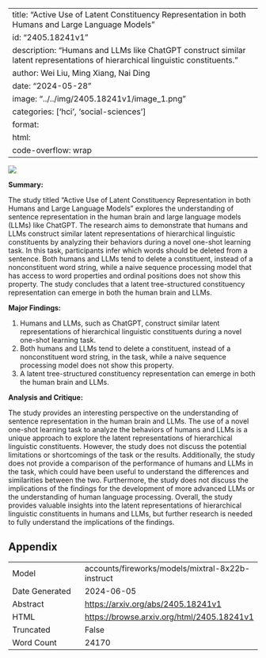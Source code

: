 
---
title: "Active Use of Latent Constituency Representation in both Humans and Large Language Models"
id: "2405.18241v1"
description: "Humans and LLMs like ChatGPT construct similar latent representations of hierarchical linguistic constituents."
author: Wei Liu, Ming Xiang, Nai Ding
date: "2024-05-28"
image: "../../img/2405.18241v1/image_1.png"
categories: ['hci', 'social-sciences']
format:
  html:
    code-overflow: wrap
---

![](../../img/2405.18241v1/image_1.png)

**Summary:**

The study titled "Active Use of Latent Constituency Representation in both Humans and Large Language Models" explores the understanding of sentence representation in the human brain and large language models (LLMs) like ChatGPT. The research aims to demonstrate that humans and LLMs construct similar latent representations of hierarchical linguistic constituents by analyzing their behaviors during a novel one-shot learning task. In this task, participants infer which words should be deleted from a sentence. Both humans and LLMs tend to delete a constituent, instead of a nonconstituent word string, while a naive sequence processing model that has access to word properties and ordinal positions does not show this property. The study concludes that a latent tree-structured constituency representation can emerge in both the human brain and LLMs.

**Major Findings:**

1. Humans and LLMs, such as ChatGPT, construct similar latent representations of hierarchical linguistic constituents during a novel one-shot learning task.
2. Both humans and LLMs tend to delete a constituent, instead of a nonconstituent word string, in the task, while a naive sequence processing model does not show this property.
3. A latent tree-structured constituency representation can emerge in both the human brain and LLMs.

**Analysis and Critique:**

The study provides an interesting perspective on the understanding of sentence representation in the human brain and LLMs. The use of a novel one-shot learning task to analyze the behaviors of humans and LLMs is a unique approach to explore the latent representations of hierarchical linguistic constituents. However, the study does not discuss the potential limitations or shortcomings of the task or the results. Additionally, the study does not provide a comparison of the performance of humans and LLMs in the task, which could have been useful to understand the differences and similarities between the two. Furthermore, the study does not discuss the implications of the findings for the development of more advanced LLMs or the understanding of human language processing. Overall, the study provides valuable insights into the latent representations of hierarchical linguistic constituents in humans and LLMs, but further research is needed to fully understand the implications of the findings.

## Appendix

|          |          |
|----------|----------|
| Model     | accounts/fireworks/models/mixtral-8x22b-instruct       |
| Date Generated     | 2024-06-05       |
| Abstract | [https://arxiv.org/abs/2405.18241v1](https://arxiv.org/abs/2405.18241v1)        |
| HTML     | [https://browse.arxiv.org/html/2405.18241v1](https://browse.arxiv.org/html/2405.18241v1)       |
| Truncated       | False       |
| Word Count       | 24170       |